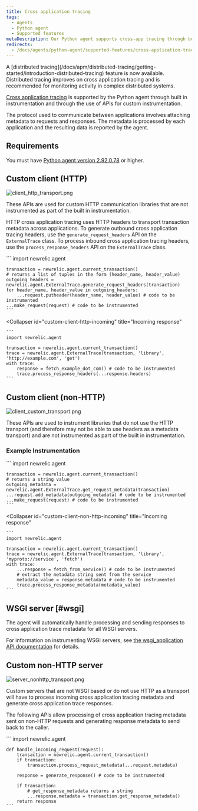 ```yaml
---
title: Cross application tracing
tags:
  - Agents
  - Python agent
  - Supported features
metaDescription: Our Python agent supports cross-app tracing through built in instrumentation and the use of APIs for custom instrumentation.
redirects:
  - /docs/agents/python-agent/supported-features/cross-application-tracing
---
```





<Callout variant="important">
  A [distributed tracing](/docs/apm/distributed-tracing/getting-started/introduction-distributed-tracing) feature is now available. Distributed tracing improves on cross application tracing and is recommended for monitoring activity in complex distributed systems.
</Callout>

[Cross application tracing](/docs/apm/transactions/cross-application-traces/introduction-cross-application-traces) is supported by the Python agent through built in instrumentation and through the use of APIs for custom instrumentation.

The protocol used to communicate between applications involves attaching metadata to requests and responses. The metadata is processed by each application and the resulting data is reported by the agent.

## Requirements

You must have [Python agent version 2.92.0.78](/docs/release-notes/agent-release-notes/python-release-notes/python-agent-292078) or higher.

## Custom client (HTTP)

<img
  src={clientHttpTransport}
  title="client_http_transport.png"
  alt="client_http_transport.png"
/>

These APIs are used for custom HTTP communication libraries that are not instrumented as part of the built in instrumentation.

HTTP cross application tracing uses HTTP headers to transport transaction metadata across applications. To generate outbound cross application tracing headers, use the `generate_request_headers` API on the `ExternalTrace` class. To process inbound cross application tracing headers, use the `process_response_headers` API on the `ExternalTrace` class.

<CollapserGroup>
  <Collapser
    id="custom-client-http-outgoing"
    title="Outgoing requests"
  >
    ```
    import newrelic.agent

    transaction = newrelic.agent.current_transaction()
    # returns a list of tuples in the form (header_name, header_value)
    outgoing_headers = newrelic.agent.ExternalTrace.generate_request_headers(transaction)
    for header_name, header_value in outgoing_headers:
        ...request.putheader(header_name, header_value) # code to be instrumented
    ...make_request(request) # code to be instrumented
    ```
  </Collapser>

  <Collapser
    id="custom-client-http-incoming"
    title="Incoming response"
  >
    ```
    import newrelic.agent

    transaction = newrelic.agent.current_transaction()
    trace = newrelic.agent.ExternalTrace(transaction, 'library', 'http://example.com', 'get')
    with trace:
        response = fetch_example_dot_com() # code to be instrumented
        trace.process_response_headers(...response.headers)
    ```
  </Collapser>
</CollapserGroup>

## Custom client (non-HTTP)

<img
  src={clientCustomTransport}
  title="client_custom_transport.png"
  alt="client_custom_transport.png"
/>

These APIs are used to instrument libraries that do not use the HTTP transport (and therefore may not be able to use headers as a metadata transport) and are not instrumented as part of the built in instrumentation.

### Example Instrumentation

<CollapserGroup>
  <Collapser
    id="custom-client-non-http-outgoing"
    title="Outgoing requests"
  >
    ```
    import newrelic.agent

    transaction = newrelic.agent.current_transaction()
    # returns a string value
    outgoing_metadata = newrelic.agent.ExternalTrace.get_request_metadata(transaction)
    ...request.add_metadata(outgoing_metadata) # code to be instrumented
    ...make_request(request) # code to be instrumented
    ```
  </Collapser>

  <Collapser
    id="custom-client-non-http-incoming"
    title="Incoming response"
  >
    ```
    import newrelic.agent

    transaction = newrelic.agent.current_transaction()
    trace = newrelic.agent.ExternalTrace(transaction, 'library', 'myproto://service', 'fetch')
    with trace:
        ...response = fetch_from_service() # code to be instrumented
        # extract the metadata string sent from the service
        metadata_value = response.metadata # code to be instrumented
        trace.process_response_metadata(metadata_value)
    ```
  </Collapser>
</CollapserGroup>

## WSGI server [#wsgi]

<Callout variant="tip">
  The agent will automatically handle processing and sending responses to cross application trace metadata for all WSGI servers.
</Callout>

For information on instrumenting WSGI servers, see [the wsgi_application API documentation](/docs/agents/python-agent/python-agent-api/wsgi_application) for details.

## Custom non-HTTP server

<img
  src={serverNonhttpTransport}
  title="server_nonhttp_transport.png"
  alt="server_nonhttp_transport.png"
/>

Custom servers that are not WSGI based or do not use HTTP as a transport will have to process incoming cross application tracing metadata and generate cross application trace responses.

The following APIs allow processing of cross application tracing metadata sent on non-HTTP requests and generating response metadata to send back to the caller.

<CollapserGroup>
  <Collapser
    id="custom-non-http-server-example"
    title="Example instrumentation"
  >
    ```
    import newrelic.agent

    def handle_incoming_request(request):
        transaction = newrelic.agent.current_transaction()
        if transaction:
        	transaction.process_request_metadata(...request.metadata)

        response = generate_response() # code to be instrumented

        if transaction:
        	# get_response_metadata returns a string
            ...response.metadata = transaction.get_response_metadata()
        return response
    ```
  </Collapser>
</CollapserGroup>
